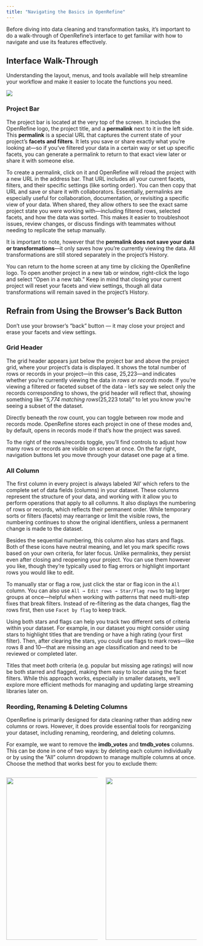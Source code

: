 ```yaml
---
title: "Navigating the Basics in OpenRefine"
---
```


Before diving into data cleaning and transformation tasks, it's important to do a walk-through of OpenRefine’s interface to get familiar with how to navigate and use its features effectively.

## Interface Walk-Through

Understanding the layout, menus, and tools available will help streamline your workflow and make it easier to locate the functions you need.

![](images/interface-01.png)

### Project Bar

The project bar is located at the very top of the screen. It includes the OpenRefine logo, the project title, and a **permalink** next to it in the left side. This **permalink** is a special URL that captures the current state of your project’s **facets and filters**. It lets you save or share exactly what you're looking at—so if you’ve filtered your data in a certain way or set up specific facets, you can generate a permalink to return to that exact view later or share it with someone else.

To create a permalink, click on it and OpenRefine will reload the project with a new URL in the address bar. That URL includes all your current facets, filters, and their specific settings (like sorting order). You can then copy that URL and save or share it with collaborators. Essentially, permalinks are especially useful for collaboration, documentation, or revisiting a specific view of your data. When shared, they allow others to see the exact same project state you were working with—including filtered rows, selected facets, and how the data was sorted. This makes it easier to troubleshoot issues, review changes, or discuss findings with teammates without needing to replicate the setup manually.

It is important to note, however that the **permalink does not save your data or transformations**—it only saves how you're currently viewing the data. All transformations are still stored separately in the project’s History.

You can return to the home screen at any time by clicking the OpenRefine logo. To open another project in a new tab or window, right-click the logo and select “Open in a new tab.” Keep in mind that closing your current project will reset your facets and view settings, though all data transformations will remain saved in the project’s History.

::: callout-warning
## Refrain from Using the Browser's Back Button

Don’t use your browser’s “back” button — it may close your project and erase your facets and view settings.
:::

### Grid Header

The grid header appears just below the project bar and above the project grid, where your project’s data is displayed. It shows the total number of rows or records in your project—in this case, 25,223—and indicates whether you're currently viewing the data in *rows* or *records* mode. If you're viewing a filtered or faceted subset of the data - let's say we select only the records corresponding to shows, the grid header will reflect that, showing something like "*5,774 matching rows*(25,223 total)" to let you know you're seeing a subset of the dataset.

Directly beneath the row count, you can toggle between row mode and records mode. OpenRefine stores each project in one of these modes and, by default, opens in records mode if that’s how the project was saved.

To the right of the rows/records toggle, you’ll find controls to adjust how many rows or records are visible on screen at once. On the far right, navigation buttons let you move through your dataset one page at a time.

### All Column

The first column in every project is always labeled 'All' which refers to the complete set of data fields (columns) in your dataset. These columns represent the structure of your data, and working with it allow you to perform operations that apply to all collumns. It also displays the numbering of rows or records, which reflects their permanent order. While temporary sorts or filters (facets) may rearrange or limit the visible rows, the numbering continues to show the original identifiers, unless a permanent change is made to the dataset.

Besides the sequential numbering, this column also has stars and flags. Both of these icons have neutral meaning, and let you mark specific rows based on your own criteria, for later focus. Unlike permalinks, they persist even after closing and reopening your project. You can use them however you like, though they’re typically used to flag errors or highlight important rows you would like to edit.

To manually star or flag a row, just click the star or flag icon in the `All` column. You can also use `All → Edit rows → Star/Flag rows` to tag larger groups at once—helpful when working with patterns that need multi-step fixes that break filters. Instead of re-filtering as the data changes, flag the rows first, then use `Facet by flag` to keep track.

Using both stars and flags can help you track two different sets of criteria within your dataset. For example, in our dataset you might consider using stars to highlight titles that are trending or have a high rating (your first filter). Then, after clearing the stars, you could use flags to mark rows—like rows 8 and 10—that are missing an age classification and need to be reviewed or completed later.

Titles that meet *both* criteria (e.g. popular but missing age ratings) will now be both starred and flagged, making them easy to locate using the facet filters. While this approach works, especially in smaller datasets, we'll explore more efficient methods for managing and updating large streaming libraries later on.

### Reording, Renaming & Deleting Columns

OpenRefine is primarily designed for data cleaning rather than adding new columns or rows. However, it does provide essential tools for reorganizing your dataset, including renaming, reordering, and deleting columns.

For example, we want to remove the **imdb_votes** and **tmdb_votes** columns. This can be done in one of two ways: by deleting each column individually or by using the "All" column dropdown to manage multiple columns at once. Choose the method that works best for you to exclude them:

::: columns
::: {.column width="50%"}
![](images/delete-columns2.png){width="430"}
:::

::: {.column width="50%"}
![](images/delete-columns1.png){width="430"}
:::
:::
